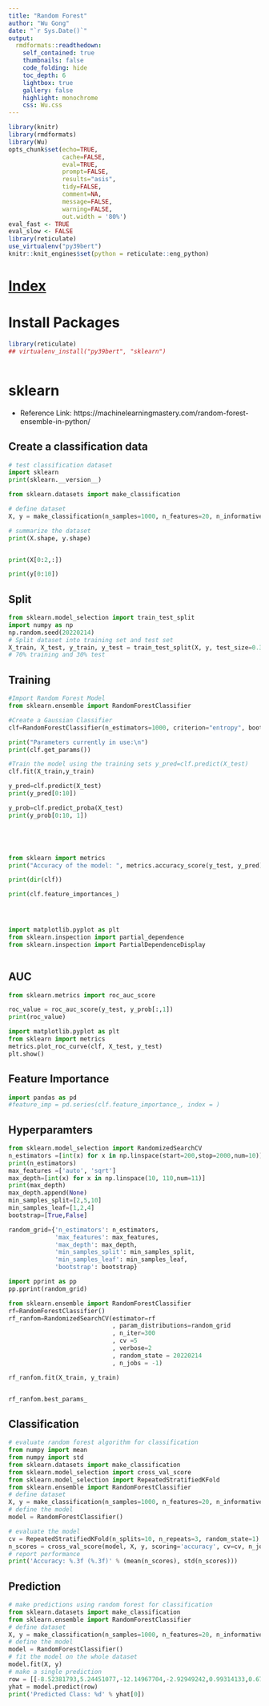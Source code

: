 ```yaml
---
title: "Random Forest"
author: "Wu Gong"
date: "`r Sys.Date()`"
output:
  rmdformats::readthedown:
    self_contained: true
    thumbnails: false
    code_folding: hide
    toc_depth: 6
    lightbox: true
    gallery: false
    highlight: monochrome
    css: Wu.css
---
```




```r
library(knitr)
library(rmdformats)
library(Wu)
opts_chunk$set(echo=TRUE,
               cache=FALSE,
               eval=TRUE,
               prompt=FALSE,
               results="asis",
               tidy=FALSE,
               comment=NA,
               message=FALSE,
               warning=FALSE,
               out.width = '80%')
eval_fast <- TRUE
eval_slow <- FALSE
library(reticulate)
use_virtualenv("py39bert")
knitr::knit_engines$set(python = reticulate::eng_python)

```







# [Index](index.html)


# Install Packages

```r
library(reticulate)
## virtualenv_install("py39bert", "sklearn")



```

# sklearn



* Reference Link: https://machinelearningmastery.com/random-forest-ensemble-in-python/

## Create a classification data

```python
# test classification dataset
import sklearn
print(sklearn.__version__)

from sklearn.datasets import make_classification

# define dataset
X, y = make_classification(n_samples=1000, n_features=20, n_informative=15, n_redundant=5, random_state=3)

# summarize the dataset
print(X.shape, y.shape)


print(X[0:2,:])

print(y[0:10])


```

## Split

```python

from sklearn.model_selection import train_test_split
import numpy as np
np.random.seed(20220214)
# Split dataset into training set and test set
X_train, X_test, y_train, y_test = train_test_split(X, y, test_size=0.3)
# 70% training and 30% test

```

## Training

```python
#Import Random Forest Model
from sklearn.ensemble import RandomForestClassifier

#Create a Gaussian Classifier
clf=RandomForestClassifier(n_estimators=1000, criterion="entropy", bootstrap=True, max_features='sqrt', random_state=20220214)

print("Parameters currently in use:\n")
print(clf.get_params())

#Train the model using the training sets y_pred=clf.predict(X_test)
clf.fit(X_train,y_train)

y_pred=clf.predict(X_test)
print(y_pred[0:10])

y_prob=clf.predict_proba(X_test)
print(y_prob[0:10, 1])





from sklearn import metrics
print("Accuracy of the model: ", metrics.accuracy_score(y_test, y_pred))

print(dir(clf))

print(clf.feature_importances_)




import matplotlib.pyplot as plt
from sklearn.inspection import partial_dependence
from sklearn.inspection import PartialDependenceDisplay



```

## AUC

```python
from sklearn.metrics import roc_auc_score

roc_value = roc_auc_score(y_test, y_prob[:,1])
print(roc_value)

import matplotlib.pyplot as plt
from sklearn import metrics
metrics.plot_roc_curve(clf, X_test, y_test)
plt.show()
```


## Feature Importance

```python
import pandas as pd
#feature_imp = pd.series(clf.feature_importance_, index = )

```

## Hyperparamters

```python

from sklearn.model_selection import RandomizedSearchCV
n_estimators =[int(x) for x in np.linspace(start=200,stop=2000,num=10)]
print(n_estimators)
max_features =['auto', 'sqrt']
max_depth=[int(x) for x in np.linspace(10, 110,num=11)]
print(max_depth)
max_depth.append(None)
min_samples_split=[2,5,10]
min_samples_leaf=[1,2,4]
bootstrap=[True,False]

random_grid={'n_estimators': n_estimators,
             'max_features': max_features,
             'max_depth': max_depth,
             'min_samples_split': min_samples_split,
             'min_samples_leaf': min_samples_leaf,
             'bootstrap': bootstrap}

import pprint as pp
pp.pprint(random_grid)

from sklearn.ensemble import RandomForestClassifier
rf=RandomForestClassifier()
rf_ranfom=RandomizedSearchCV(estimator=rf
                             , param_distributions=random_grid
                             , n_iter=300
                             , cv =5
                             , verbose=2
                             , random_state = 20220214
                             , n_jobs = -1)

rf_ranfom.fit(X_train, y_train)


rf_ranfom.best_params_

```

## Classification

```python

# evaluate random forest algorithm for classification
from numpy import mean
from numpy import std
from sklearn.datasets import make_classification
from sklearn.model_selection import cross_val_score
from sklearn.model_selection import RepeatedStratifiedKFold
from sklearn.ensemble import RandomForestClassifier
# define dataset
X, y = make_classification(n_samples=1000, n_features=20, n_informative=15, n_redundant=5, random_state=3)
# define the model
model = RandomForestClassifier()

# evaluate the model
cv = RepeatedStratifiedKFold(n_splits=10, n_repeats=3, random_state=1)
n_scores = cross_val_score(model, X, y, scoring='accuracy', cv=cv, n_jobs=-1, error_score='raise')
# report performance
print('Accuracy: %.3f (%.3f)' % (mean(n_scores), std(n_scores)))

```


## Prediction

```python
# make predictions using random forest for classification
from sklearn.datasets import make_classification
from sklearn.ensemble import RandomForestClassifier
# define dataset
X, y = make_classification(n_samples=1000, n_features=20, n_informative=15, n_redundant=5, random_state=3)
# define the model
model = RandomForestClassifier()
# fit the model on the whole dataset
model.fit(X, y)
# make a single prediction
row = [[-8.52381793,5.24451077,-12.14967704,-2.92949242,0.99314133,0.67326595,-0.38657932,1.27955683,-0.60712621,3.20807316,0.60504151,-1.38706415,8.92444588,-7.43027595,-2.33653219,1.10358169,0.21547782,1.05057966,0.6975331,0.26076035]]
yhat = model.predict(row)
print('Predicted Class: %d' % yhat[0])

```

